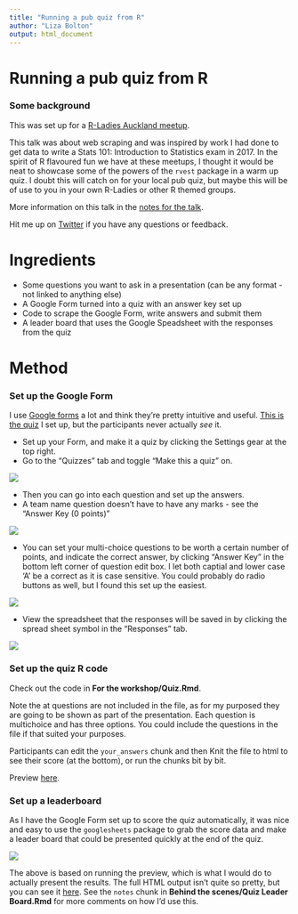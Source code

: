 ```yaml
---
title: "Running a pub quiz from R"
author: "Liza Bolton"
output: html_document
---
```

# Running a pub quiz from R
### Some background
This was set up for a [R-Ladies Auckland meetup](https://www.meetup.com/rladies-auckland/events/250117268/).

This talk was about web scraping and was inspired by work I had done to get data to write a Stats 101: Introduction to Statistics exam in 2017. In the spirit of R flavoured fun we have at these meetups, I thought it would be neat to showcase some of the powers of the `rvest` package in a warm up quiz. I doubt this will catch on for your local pub quiz, but maybe this will be of use to you in your own R-Ladies or other R themed groups. 

More information on this talk in the [notes for the talk](http://www.dataembassy.co.nz/links).

Hit me up on [Twitter](https://www.twitter.com/Liza_Bolton) if you have any questions or feedback.

# Ingredients
* Some questions you want to ask in a presentation (can be any format - not linked to anything else)
* A Google Form turned into a quiz with an answer key set up
* Code to scrape the Google Form, write answers and submit them
* A leader board that uses the Google Speadsheet with the responses from the quiz

# Method

### Set up the Google Form

I use [Google forms](https://docs.google.com/forms) a lot and think they're pretty intuitive and useful. [This is the quiz](https://docs.google.com/forms/d/e/1FAIpQLSfvhpZ0LKuUzA0ZRnpIcrzl4JX7eOa111bmsESN54-0mf8Qrw/viewform?usp=sf_link) I set up, but the participants never actually *see* it.

* Set up your Form, and make it a quiz by clicking the Settings gear at the top right.
* Go to the "Quizzes" tab and toggle "Make this a quiz" on.

![](Images/quiz_settings.png)

* Then you can go into each question and set up the answers.
* A team name question doesn't have to have any marks - see the "Answer Key (0 points)"

![](Images/team_name_q.png)

* You can set your multi-choice questions to be worth a certain number of points, and indicate the correct answer, by clicking "Answer Key" in the bottom left corner of question edit box. I let both captial and lower case 'A' be a correct as it is case sensitive. You could probably do radio buttons as well, but I found this set up the easiest.

![](Images/q1_answer_key.png)

* View the spreadsheet that the responses will be saved in by clicking the spread sheet symbol in the "Responses" tab. 

![](Images/spreadsheet.png)

### Set up the quiz R code

Check out the code in **For the workshop/Quiz.Rmd**.

Note the at questions are not included in the file, as for my purposed they are going to be shown as part of the presentation. Each question is multichoice and has three options. You could include the questions in the file if that suited your purposes.

Participants can edit the `your_answers` chunk and then Knit the file to html to see their score (at the bottom), or run the chunks bit by bit.

Preview [here](http://htmlpreview.github.io/?https://github.com/elb0/hpff-rladies-auck/blob/master/For%20use%20in%20workshop/Quiz.html).


### Set up a leaderboard

As I have the Google Form set up to score the quiz automatically, it was nice and easy to use the `googlesheets` package to grab the score data and make a leader board that could be presented quickly at the end of the quiz.

![](Images/leader_board_example.png)

The above is based on running the preview, which is what I would do to actually present the results. The full HTML output isn't quite so pretty, but you can see it [here](http://htmlpreview.github.io/?https://github.com/elb0/hpff-rladies-auck/blob/master/Behind%20the%20scenes/Quiz%20Leader%20Board.nb.html). See the `notes` chunk in **Behind the scenes/Quiz Leader Board.Rmd** for more comments on how I'd use this.